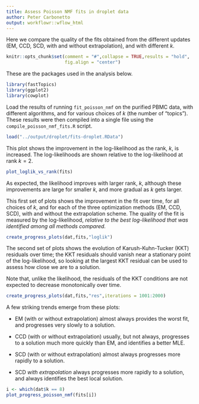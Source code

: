 ```yaml
---
title: Assess Poisson NMF fits in droplet data
author: Peter Carbonetto
output: workflowr::wflow_html
---
```


Here we compare the quality of the fits obtained from the different
updates (EM, CCD, SCD, with and without extrapolation), and with
different $k$.

```r
knitr::opts_chunk$set(comment = "#",collapse = TRUE,results = "hold",
                      fig.align = "center")
```

These are the packages used in the analysis below.

```r
library(fastTopics)
library(ggplot2)
library(cowplot)
```

Load the results of running `fit_poisson_nmf` on the purified PBMC
data, with different algorithms, and for various choices of $k$ (the
number of "topics"). These results were then compiled into a single
file using the `compile_poisson_nmf_fits.R` script.

```r
load("../output/droplet/fits-droplet.RData")
```

This plot shows the improvement in the log-likelihood as the rank,
$k$, is increased. The log-likelihoods are shown relative to the
log-likelihood at rank $k = 2$. 

```r
plot_loglik_vs_rank(fits)
```

As expected, the likelihood improves with larger rank, $k$, although
these improvements are large for smaller $k$, and more gradual as $k$
gets larger.

This first set of plots shows the improvement in the fit over time,
for all choices of $k$, and for each of the three optimization methods
(EM, CCD, SCD), with and without the extrapolation scheme. The quality
of the fit is measured by the log-likelihood, *relative to the best
log-likelihood that was identified among all methods compared.*

```r
create_progress_plots(dat,fits,"loglik")
```

The second set of plots shows the evolution of Karush-Kuhn-Tucker
(KKT) residuals over time; the KKT residuals should vanish near a
stationary point of the log-likelihood, so looking at the largest KKT
residual can be used to assess how close we are to a solution.

Note that, unlike the likelihood, the residuals of the KKT conditions
are not expected to decrease monotonically over time.

```r
create_progress_plots(dat,fits,"res",iterations = 1001:2000)
```

A few striking trends emerge from these plots:

+ EM (with or without extrapolation) almost always provides the worst
  fit, and progresses very slowly to a solution.

+ CCD (with or without extrapolation) usually, but not always,
  progresses to a solution much more quickly than EM, and identifies a
  better MLE.

+ SCD (with or without extrapolation) almost always progresses more
  rapidly to a solution.

+ SCD *with extrapolation* always progresses more rapidly to a
  solution, and always identifies the best local solution.

```r
i <- which(dat$k == 8)
plot_progress_poisson_nmf(fits[i])
```
